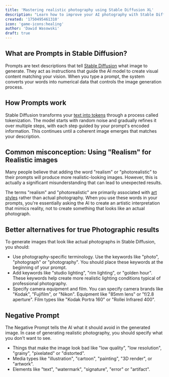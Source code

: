```yaml
---
title: 'Mastering realistic photography using Stable Diffusion XL'
description: "Learn how to improve your AI photography with Stable Diffusion XL using easy steps. You'll discover how to pick the best models, adjust settings for sharper details, and craft prompts that guide the model precisely. Follow these techniques to create high-quality portraits and landscapes."
created: '1750495461310'
icon: 'game-icons:healing'
author: 'Dawid Wasowski'
draft: true
---
```


## What are Prompts in Stable Diffusion?

Prompts are text descriptions that tell [Stable Diffusion](https://en.wikipedia.org/wiki/Stable_Diffusion) what image to generate. 
They act as instructions that guide the AI model to create visual content matching your vision. 
When you type a prompt, the system converts your words into numerical data that controls the image generation process.

## How Prompts work

Stable Diffusion transforms your [text into tokens](https://sd-tokenizer.rocker.boo/) through a process called tokenization. 
The model starts with random noise and gradually refines it over multiple steps, with each step guided by your prompt's encoded information. 
This continues until a coherent image emerges that matches your description.

## Common misconception: Using "Realism" for Realistic images

Many people believe that adding the word "realism" or "photorealistic" to their prompts will produce more realistic-looking images. 
However, this is actually a significant misunderstanding that can lead to unexpected results.

The terms "realism" and "photorealistic" are primarily associated with [art styles](https://rikkar69.github.io/SDXL-artist-study/art-movements/) rather than actual photography. 
When you use these words in your prompts, you're essentially asking the AI to create an artistic interpretation that mimics reality, not to create something that looks like an actual photograph.

## Better alternatives for true Photographic results

To generate images that look like actual photographs in Stable Diffusion, you should:

- Use photography-specific terminology. Use the keywords like "photo", "photograph" or "photography". You should place these keywords at the beginning of your prompt. 
- Add keywords like "studio lighting", "rim lighting", or "golden hour". These keywords help create more realistic lighting conditions typical of professional photography. 
- Specify camera equipment and film. You can specify camera brands like "Kodak", "Fujifilm", or "Nikon". Equipment like "85mm lens" or "f/2.8 aperture". Film types like "Kodak Portra 160" or "Rollei Infrared 400". 

## Negative Prompt

The Negative Prompt tells the AI what it should avoid in the generated image. 
In case of generating realistic photography, you should specify what you don't want to see.

- Things that make the image look bad like "low quality", "low resolution", "grainy", "pixelated" or "distorted". 
- Media types like "illustration", "cartoon", "painting", "3D render", or "artwork".
- Elements like "text", "watermark", "signature", "error" or "artifact".

